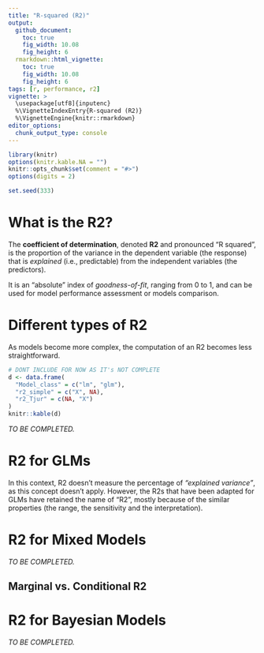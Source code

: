 ```yaml
---
title: "R-squared (R2)"
output: 
  github_document:
    toc: true
    fig_width: 10.08
    fig_height: 6
  rmarkdown::html_vignette:
    toc: true
    fig_width: 10.08
    fig_height: 6
tags: [r, performance, r2]
vignette: >
  \usepackage[utf8]{inputenc}
  %\VignetteIndexEntry{R-squared (R2)}
  %\VignetteEngine{knitr::rmarkdown}
editor_options: 
  chunk_output_type: console
---
```




```r
library(knitr)
options(knitr.kable.NA = "")
knitr::opts_chunk$set(comment = "#>")
options(digits = 2)

set.seed(333)
```


# What is the R2?

The **coefficient of determination**, denoted **R2** and pronounced "R squared", is the proportion of the variance in the dependent variable (the response) that is *explained* (i.e., predictable) from the independent variables (the predictors).

It is an "absolute" index of *goodness-of-fit*, ranging from 0 to 1, and can be used for model performance assessment or models comparison.

# Different types of R2

As models become more complex, the computation of an R2 becomes less straightforward.

```r
# DONT INCLUDE FOR NOW AS IT's NOT COMPLETE
d <- data.frame(
  "Model_class" = c("lm", "glm"),
  "r2_simple" = c("X", NA),
  "r2_Tjur" = c(NA, "X")
)
knitr::kable(d)
```

*TO BE COMPLETED.*

# R2 for GLMs

In this context, R2 doesn't measure the percentage of *"explained variance"*, as this concept doesn't apply. However, the R2s that have been adapted for GLMs have retained the name of "R2", mostly because of the similar properties (the range, the sensitivity and the interpretation).

# R2 for Mixed Models

*TO BE COMPLETED.*

## Marginal vs. Conditional R2

# R2 for Bayesian Models

*TO BE COMPLETED.*
